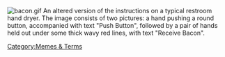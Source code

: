 [[Image:bacon.gif|right]]
An altered version of the instructions on a typical restroom hand dryer. The image consists of two pictures: a hand pushing a round button, accompanied with text "Push Button", followed by a pair of hands held out under some thick wavy red lines, with text "Receive Bacon".


[[Category:Memes & Terms]]